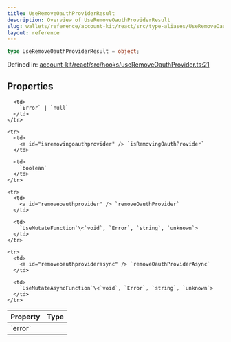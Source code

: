 ```yaml
---
title: UseRemoveOauthProviderResult
description: Overview of UseRemoveOauthProviderResult
slug: wallets/reference/account-kit/react/src/type-aliases/UseRemoveOauthProviderResult
layout: reference
---
```


```ts
type UseRemoveOauthProviderResult = object;
```

Defined in: [account-kit/react/src/hooks/useRemoveOauthProvider.ts:21](https://github.com/alchemyplatform/aa-sdk/blob/4987bdd63823427c48ec21401b71fa3cfc2d0675/account-kit/react/src/hooks/useRemoveOauthProvider.ts#L21)

## Properties

<table>
  <thead>
    <tr>
      <th align="left">Property</th>
      <th align="left">Type</th>
    </tr>
  </thead>

  <tbody>
    <tr>
      <td>
        <a id="error" /> `error`
      </td>

      <td>
        `Error` | `null`
      </td>
    </tr>

    <tr>
      <td>
        <a id="isremovingoauthprovider" /> `isRemovingOauthProvider`
      </td>

      <td>
        `boolean`
      </td>
    </tr>

    <tr>
      <td>
        <a id="removeoauthprovider" /> `removeOauthProvider`
      </td>

      <td>
        `UseMutateFunction`\<`void`, `Error`, `string`, `unknown`>
      </td>
    </tr>

    <tr>
      <td>
        <a id="removeoauthproviderasync" /> `removeOauthProviderAsync`
      </td>

      <td>
        `UseMutateAsyncFunction`\<`void`, `Error`, `string`, `unknown`>
      </td>
    </tr>

  </tbody>
</table>
